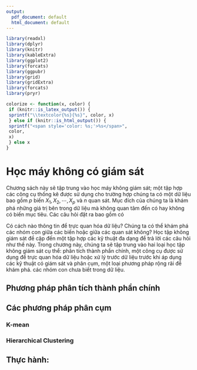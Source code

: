 ---
output:
  pdf_document: default
  html_document: default
---
```{r, warning = FALSE, echo = FALSE}
library(readxl)
library(dplyr)
library(knitr)
library(kableExtra)
library(ggplot2)
library(forcats)
library(ggpubr)
library(grid)
library(gridExtra)
library(forcats)
library(pryr)
```

```{r, echo = FALSE}
colorize <- function(x, color) {
 if (knitr::is_latex_output()) {
 sprintf("\\textcolor{%s}{%s}", color, x)
 } else if (knitr::is_html_output()) {
 sprintf("<span style='color: %s;'>%s</span>", 
 color,
 x)
 } else x
}
```

# Học máy không có giám sát
Chương sách này sẽ tập trung vào học máy không giám sát; một tập hợp các công cụ thống kê được sử dụng cho trường hợp chúng ta có một dữ liệu bao gồm $p$ biến $X_1, X_2, \cdots, X_p$ và $n$ quan sát. Mục đích của chúng ta là khám phá những giá trị bên trong dữ liệu mà không quan tâm đến có hay không có biến mục tiêu. Các câu hỏi đặt ra bao gồm có

Có cách nào thông tin để trực quan hóa dữ liệu? Chúng ta có thể khám phá các nhóm con giữa các biến hoặc giữa các quan sát không? Học tập không giám sát đề cập đến một tập hợp các kỹ thuật đa dạng để trả lời các câu hỏi như thế này. Trong chương này, chúng ta sẽ tập trung vào hai loại học tập không giám sát cụ thể: phân tích thành phần chính, một công cụ được sử dụng để trực quan hóa dữ liệu hoặc xử lý trước dữ liệu trước khi áp dụng các kỹ thuật có giám sát và phân cụm, một loại phương pháp rộng rãi để khám phá. các nhóm con chưa biết trong dữ liệu.

## Phương pháp phân tích thành phần chính

## Các phương pháp phân cụm

### K-mean
### Hierarchical Clustering


## Thực hành: 








<!-- # REFERENCE -->

<!-- ### Source from thesis -->

<!-- **1.** Chen, Chun-houh, Wolfgang Karl Härdle, and Antony Unwin, eds (2007). *Handbook of data visualization.* \ -->
<!-- **2.** Aparicio, Manuela, and Carlos J. Costa. (2015). *Data visualization - Communication design quarterly review.* \ -->
<!-- **3.** Hadley Wickham. (2010). *A Layered Grammar of Graphics.* \ -->

<!-- ### Souce from website -->

<!-- **4.** [https://www.tableau.com/learn/articles/data-visualization](https://www.tableau.com/learn/articles/data-visualization) \ -->
<!-- **5.** [https://www.r-graph-gallery.com/ggplot2-package.html](https://www.r-graph-gallery.com/ggplot2-package.html) \ -->
<!-- **6.** [http://r-statistics.co/ggplot2-Tutorial-With-R.html](http://r-statistics.co/ggplot2-Tutorial-With-R.html) \ -->
<!-- **7.** [https://www.maths.usyd.edu.au/u/UG/SM/STAT3022/r/current/Misc/data-visualization-2.1.pdf](https://www.maths.usyd.edu.au/u/UG/SM/STAT3022/r/current/Misc/data-visualization-2.1.pdf) \ -->
<!-- **8.** [https://www.kaggle.com/](https://www.kaggle.com/) \ -->
